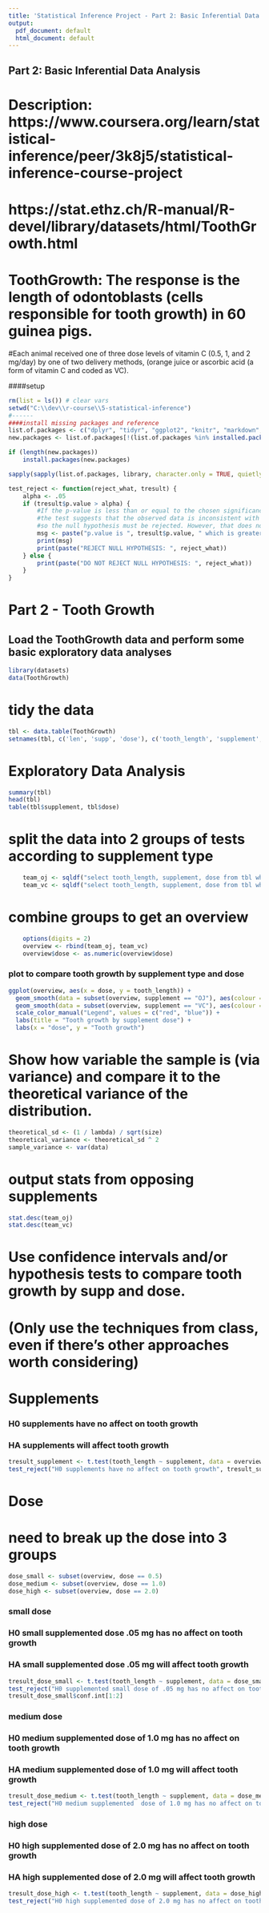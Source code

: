 ```yaml
---
title: 'Statistical Inference Project - Part 2: Basic Inferential Data Analysis'
output:
  pdf_document: default
  html_document: default
---
```


## Part 2: Basic Inferential Data Analysis

# Description: https://www.coursera.org/learn/statistical-inference/peer/3k8j5/statistical-inference-course-project
# https://stat.ethz.ch/R-manual/R-devel/library/datasets/html/ToothGrowth.html
# ToothGrowth: The response is the length of odontoblasts (cells responsible for tooth growth) in 60 guinea pigs. 
#Each animal received one of three dose levels of vitamin C (0.5, 1, and 2 mg/day) by one of two delivery methods, (orange juice or ascorbic acid (a form of vitamin C and coded as VC).

####setup
```r
rm(list = ls()) # clear vars
setwd("C:\\dev\\r-course\\5-statistical-inference")
#------
####install missing packages and reference
list.of.packages <- c("dplyr", "tidyr", "ggplot2", "knitr", "markdown", "moments", "nortest", "e1071", "data.table", "sqldf", "pastecs")
new.packages <- list.of.packages[!(list.of.packages %in% installed.packages()[, "Package"])]

if (length(new.packages))
    install.packages(new.packages)

sapply(sapply(list.of.packages, library, character.only = TRUE, quietly = FALSE), require, character.only = TRUE, quietly = FALSE)

test_reject <- function(reject_what, tresult) {
    alpha <- .05
    if (tresult$p.value > alpha) {
        #If the p-value is less than or equal to the chosen significance level (?), 
        #the test suggests that the observed data is inconsistent with the null hypothesis, 
        #so the null hypothesis must be rejected. However, that does not prove that the tested hypothesis is true
        msg <- paste("p.value is ", tresult$p.value, " which is greater than alpha (.05) so we reject H0")
        print(msg)
        print(paste("REJECT NULL HYPOTHESIS: ", reject_what))
    } else {
        print(paste("DO NOT REJECT NULL HYPOTHESIS: ", reject_what))
    }
}

```

# Part 2 - Tooth Growth
## Load the ToothGrowth data and perform some basic exploratory data analyses
```r
library(datasets)
data(ToothGrowth)
```
# tidy the data
```r
tbl <- data.table(ToothGrowth)
setnames(tbl, c('len', 'supp', 'dose'), c('tooth_length', 'supplement', 'dose'))
```

# Exploratory Data Analysis 
```r
summary(tbl)
head(tbl)
table(tbl$supplement, tbl$dose)
```
# split the data into 2 groups of tests according to supplement type
```r
	team_oj <- sqldf("select tooth_length, supplement, dose from tbl where supplement = 'OJ'")
	team_vc <- sqldf("select tooth_length, supplement, dose from tbl where supplement = 'VC'")
```
# combine groups to get an overview
```r
	options(digits = 2)
	overview <- rbind(team_oj, team_vc)
	overview$dose <- as.numeric(overview$dose)
```


### plot to compare tooth growth by supplement type and dose
```r
ggplot(overview, aes(x = dose, y = tooth_length)) +
  geom_smooth(data = subset(overview, supplement == "OJ"), aes(colour = "OJ"), linetype = "solid", size = 1) +
  geom_smooth(data = subset(overview, supplement == "VC"), aes(colour = "VC"), linetype = "solid", size = 1) +
  scale_color_manual("Legend", values = c("red", "blue")) +
  labs(title = "Tooth growth by supplement dose") +
  labs(x = "dose", y = "Tooth growth")
```

# Show how variable the sample is (via variance) and compare it to the theoretical variance of the distribution.
```r
theoretical_sd <- (1 / lambda) / sqrt(size)
theoretical_variance <- theoretical_sd ^ 2
sample_variance <- var(data)
```

# output stats from opposing supplements
```r
stat.desc(team_oj)
stat.desc(team_vc)
```

# Use confidence intervals and/or hypothesis tests to compare tooth growth by supp and dose. 
# (Only use the techniques from class, even if there's other approaches worth considering)

# Supplements
### H0 supplements have no affect on tooth growth
### HA supplements will affect tooth growth
```r
tresult_supplement <- t.test(tooth_length ~ supplement, data = overview, var.equal = FALSE, paired = FALSE, conf.level = .95)
test_reject("H0 supplements have no affect on tooth growth", tresult_supplement)
```

# Dose
# need to break up the dose into 3 groups
```r
dose_small <- subset(overview, dose == 0.5)
dose_medium <- subset(overview, dose == 1.0)
dose_high <- subset(overview, dose == 2.0)
```

### small dose
### H0 small supplemented dose .05 mg has no affect on tooth growth
### HA small supplemented dose .05 mg will affect tooth growth
```r
tresult_dose_small <- t.test(tooth_length ~ supplement, data = dose_small, var.equal = FALSE, paired = FALSE, conf.level = .95)
test_reject("H0 supplemented small dose of .05 mg has no affect on tooth growth", tresult_dose_small)
tresult_dose_small$conf.int[1:2]
```

### medium dose
### H0 medium supplemented dose of 1.0 mg has no affect on tooth growth
### HA medium supplemented dose of 1.0 mg will affect tooth growth
```r
tresult_dose_medium <- t.test(tooth_length ~ supplement, data = dose_medium, var.equal = FALSE, paired = FALSE, conf.level = .95)
test_reject("H0 medium supplemented  dose of 1.0 mg has no affect on tooth growth", tresult_dose_medium)
```

### high  dose
### H0 high  supplemented dose of 2.0 mg has no affect on tooth growth
### HA high supplemented dose of 2.0 mg will affect tooth growth
```r
tresult_dose_high <- t.test(tooth_length ~ supplement, data = dose_high, var.equal = FALSE, paired = FALSE, conf.level = .95)
test_reject("H0 high supplemented dose of 2.0 mg has no affect on tooth growth", tresult_dose_high)
```


